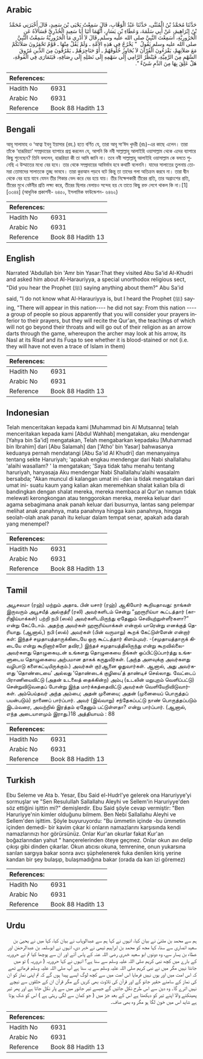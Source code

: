 ## Arabic


<div dir="rtl" lang="ar" style={{fontSize:'larger',backgroundColor:'#f8f9fa',padding:20}}>
حَدَّثَنَا مُحَمَّدُ بْنُ الْمُثَنَّى، حَدَّثَنَا عَبْدُ الْوَهَّابِ، قَالَ سَمِعْتُ يَحْيَى بْنَ سَعِيدٍ، قَالَ أَخْبَرَنِي مُحَمَّدُ بْنُ إِبْرَاهِيمَ، عَنْ أَبِي سَلَمَةَ، وَعَطَاءِ بْنِ يَسَارٍ، أَنَّهُمَا أَتَيَا أَبَا سَعِيدٍ الْخُدْرِيَّ فَسَأَلاَهُ عَنِ الْحَرُورِيَّةِ، أَسَمِعْتَ النَّبِيَّ صلى الله عليه وسلم‏.‏ قَالَ لاَ أَدْرِي مَا الْحَرُورِيَّةُ سَمِعْتُ النَّبِيَّ صلى الله عليه وسلم يَقُولُ ‏ "‏ يَخْرُجُ فِي هَذِهِ الأُمَّةِ ـ وَلَمْ يَقُلْ مِنْهَا ـ قَوْمٌ تَحْقِرُونَ صَلاَتَكُمْ مَعَ صَلاَتِهِمْ، يَقْرَءُونَ الْقُرْآنَ لاَ يُجَاوِزُ حُلُوقَهُمْ ـ أَوْ حَنَاجِرَهُمْ ـ يَمْرُقُونَ مِنَ الدِّينِ مُرُوقَ السَّهْمِ مِنَ الرَّمِيَّةِ، فَيَنْظُرُ الرَّامِي إِلَى سَهْمِهِ إِلَى نَصْلِهِ إِلَى رِصَافِهِ، فَيَتَمَارَى فِي الْفُوقَةِ، هَلْ عَلِقَ بِهَا مِنَ الدَّمِ شَىْءٌ ‏"‏‏.‏
</div>
<div style={{backgroundColor:'#f8f9fa',padding:20, marginBottom: 10}}><table> <thead> <tr> <th>References:</th> <th></th> </tr> </thead> <tbody><tr><td>Hadith No</td><td>6931</td></tr><tr><td>Arabic No</td><td>6931</td></tr><tr><td>Reference</td><td>Book 88 Hadith 13</td></tr></tbody></table></div>

## Bengali


<div dir="ltr" lang="bn" style={{fontSize:'larger',backgroundColor:'#f8f9fa',padding:20}}>
আবূ সালামাহ ও ‘আত্বা ইবনু ইয়াসার (রহ.) হতে বর্ণিত যে, তারা আবূ সা‘ঈদ খুদরী (রাঃ)-এর কাছে এলেন। তারা তাঁকে ‘হারূরিয়্যা’ সম্প্রদায়ের ব্যাপারে প্রশ্ন করলেন যে, আপনি কি নবী সাল্লাল্লাহু আলাইহি ওয়াসাল্লাম থেকে এদের ব্যাপারে কিছু শুনেছেন? তিনি বললেন, হারূরিয়্যা কী তা আমি জানি না। তবে নবী সাল্লাল্লাহু আলাইহি ওয়াসাল্লাম কে বলতে শুনেছি এ উম্মাতের মধ্যে বের হবে। তার থেকে সম্প্রদায়ের আবির্ভাব হবে কথাটি বলেননি। যাদের সালাতের তুলনায় তোমরা তোমাদের সালাতকে তুচ্ছ ভাববে। তারা কুরআন পড়বে বটে কিন্তু তা তাদের গলা অতিক্রম করবে না। তারা দ্বীন থেকে বের হয়ে যাবে যেমন তীর শিকার ভেদ করে বের হয়ে যায়। তীর নিক্ষেপকারী তীরের প্রতি, তার অগ্রাংশের প্রতি, তীরের মুখে বেষ্টনীর প্রতি লক্ষ্য করে, তীরের ছিলার বেলায়ও সন্দেহ হয় যে তাতে কিছু রক্ত লেগে থাকল কি না।[1] [৩৩৪৪] (আধুনিক প্রকাশনী- ৬৪৫০, ইসলামিক ফাউন্ডেশন- ৬৪৬২)
</div>
<div style={{backgroundColor:'#f8f9fa',padding:20, marginBottom: 10}}><table> <thead> <tr> <th>References:</th> <th></th> </tr> </thead> <tbody><tr><td>Hadith No</td><td>6931</td></tr><tr><td>Arabic No</td><td>6931</td></tr><tr><td>Reference</td><td>Book 88 Hadith 13</td></tr></tbody></table></div>

## English


<div dir="ltr" lang="en" style={{fontSize:'larger',backgroundColor:'#f8f9fa',padding:20}}>
Narrated 'Abdullah bin 'Amr bin Yasar:That they visited Abu Sa'id Al-Khudri and asked him about Al-Harauriyya, a special unorthodox religious sect, "Did you hear the Prophet (ﷺ) saying anything about them?" Abu Sa'id said, "I do not know what Al-Harauriyya is, but I heard the Prophet (ﷺ) saying, "There will appear in this nation---- he did not say: From this nation ---- a group of people so pious apparently that you will consider your prayers inferior to their prayers, but they will recite the Qur'an, the teachings of which will not go beyond their throats and will go out of their religion as an arrow darts through the game, whereupon the archer may look at his arrow, its Nasl at its Risaf and its Fuqa to see whether it is blood-stained or not (i.e. they will have not even a trace of Islam in them)
</div>
<div style={{backgroundColor:'#f8f9fa',padding:20, marginBottom: 10}}><table> <thead> <tr> <th>References:</th> <th></th> </tr> </thead> <tbody><tr><td>Hadith No</td><td>6931</td></tr><tr><td>Arabic No</td><td>6931</td></tr><tr><td>Reference</td><td>Book 88 Hadith 13</td></tr></tbody></table></div>

## Indonesian


<div dir="ltr" lang="id" style={{fontSize:'larger',backgroundColor:'#f8f9fa',padding:20}}>
Telah menceritakan kepada kami [Muhammad bin Al Mutsanna] telah menceritakan kepada kami [Abdul Wahhab] mengatakan, aku mendengar [Yahya bin Sa'id] mengatakan, Telah mengabarkan kepadaku [Muhammad bin Ibrahim] dari [Abu Salamah] dan ['Atho' bin Yasar] bahwasanya keduanya pernah mendatangi [Abu Sa'id Al Khudri] dan menanyainya tentang sekte Haruriyah; 'apakah engkau mendengar dari Nabi shallallahu 'alaihi wasallam? ' Ia mengatakan; 'Saya tidak tahu menahu tentang haruriyah, hanyasaja Aku mendengar Nabi Shallallahu'alaihi wasalalm bersabda; "Akan muncul di kalangan umat ini -dan ia tidak mengatakan dari umat ini- suatu kaum yang kalian akan meremehkan shalat kalian bila di bandingkan dengan shalat mereka, mereka membaca al Qur'an namun tidak melewati kerongkongan atau tenggorokan mereka, mereka keluar dari agama sebagimana anak panah keluar dari busurnya, lantas sang pelempar melihat anak panahnya, mata panahnya hingga kain panahnya, hingga seolah-olah anak panah itu keluar dalam tempat senar, apakah ada darah yang menempel?
</div>
<div style={{backgroundColor:'#f8f9fa',padding:20, marginBottom: 10}}><table> <thead> <tr> <th>References:</th> <th></th> </tr> </thead> <tbody><tr><td>Hadith No</td><td>6931</td></tr><tr><td>Arabic No</td><td>6931</td></tr><tr><td>Reference</td><td>Book 88 Hadith 13</td></tr></tbody></table></div>

## Tamil


<div dir="ltr" lang="ta" style={{fontSize:'larger',backgroundColor:'#f8f9fa',padding:20}}>
அபூசலமா (ரஹ்) மற்றும் அதாஉ பின் யசார் (ரஹ்) ஆகியோர் கூறியதாவது: நாங்கள் இருவரும் அபூசயீத் அல்குத்ரீ (ரலி) அவர்களிடம் சென்று “ஹரூரிய்யா கூட்டத்தார் (காரிஜிய்யாக்கள்) பற்றி நபி (ஸல்) அவர்களிடமிருந்து ஏதேனும் செவியுற்றுள்ளீர்களா?” என்று கேட்டோம். அதற்கு அவர்கள் ஹரூரிய்யாக்கள் என்றால் யாரென்று எனக்குத் தெரியாது. (ஆனால்,) நபி (ஸல்) அவர்கள் (பின் வருமாறு) கூறக் கேட்டுள்ளேன் என்றார் கள்: இந்தச் சமுதாயத்தாருக்கிடையே ஒரு கூட்டத்தார் கிளம்புவர். -(சமுதாயத்தாருக் கிடையே என்று கூறினார்களே தவிர,) இந்தச் சமுதாயத்திலிருந்து என்று கூறவில்லை- அவர்களது தொழுகையுடன் உங்களது தொழுகையை நீங்கள் ஒப்பிட்டுப்பார்த்து உங்களுடைய தொழுகையை அற்பமான தாகக் கருதுவீர்கள். (அந்த அளவுக்கு அவர்களது வழிபாடு களைகட்டியிருக்கும்.) அவர்கள் குர்ஆனை ஓதுவார்கள். ஆனால், அது அவர்களது ‘தொண்டையை’ அல்லது ‘தொண்டைக் குழியை’த் தாண்டிச் செல்லாது. வேட்டைப் பிராணியைவிட்டு (அதன் உடலைத் தைக்கின்ற) அம்பு (உடலின் மறுபுறம் வெளிப்பட்டு) சென்றுவிடுவதைப் போன்று இந்த மார்க்கத்தைவிட்டு அவர்கள் வெளியேறிவிடுவார்கள். அம்பெய்தவர் அந்த அம்பை; அதன் முனையை; அதன் (முனையைப் பொருத்தப் பயன்படும்) நாணைப் பார்ப்பார். அவர் (இவ்வாறு) சந்தேகப்பட்டு நாண் பொருத்தப்படும் இடம்வரை, அவற்றில் இரத்தம் ஏதேனும் பட்டுள்ளதா? என்று பார்ப்பார். (ஆனால், எந்த அடையாளமும் இராது.)18 அத்தியாயம் : 88
</div>
<div style={{backgroundColor:'#f8f9fa',padding:20, marginBottom: 10}}><table> <thead> <tr> <th>References:</th> <th></th> </tr> </thead> <tbody><tr><td>Hadith No</td><td>6931</td></tr><tr><td>Arabic No</td><td>6931</td></tr><tr><td>Reference</td><td>Book 88 Hadith 13</td></tr></tbody></table></div>

## Turkish


<div dir="ltr" lang="tr" style={{fontSize:'larger',backgroundColor:'#f8f9fa',padding:20}}>
Ebu Seleme ve Ata b. Yesar, Ebu Said el-Hudrl'ye gelerek ona Haruriyye'yi sormuşlar ve "Sen Resulullah Sallallahu Aleyhi ve Sellem'in Haruriyye'den söz ettiğini işittin mi?" demişlerdir. Ebu Said şöyle cevap vermiştir: "Ben Haruriyye'nin kimler olduğunu bilmem. Ben Nebi Sallallahu Aleyhi ve Sellem'den işittim. Şöyle buyuruyordu: "Bu ümmetin içinde -bu ümmetin içinden demedi- bir kavim çıkar ki onların namazlarını karşısında kendi namazlarınızı hor görürsünüz. Onlar Kur'an okurlar fakat Kur'an boğazlarından yahut " hançerelerinden öteye geçmez. Onlar okun avı delip çıkışı gibi dinden çıkarlar. Okun atıcısı okuna, temrenine, onun yukarsına sarılan sargıya bakar sonra avcı şüphelenerek fuka denilen kiriş yerine kandan bir şey bulaşıp, bulaşmadığına bakar (orada da kan izi göremez)
</div>
<div style={{backgroundColor:'#f8f9fa',padding:20, marginBottom: 10}}><table> <thead> <tr> <th>References:</th> <th></th> </tr> </thead> <tbody><tr><td>Hadith No</td><td>6931</td></tr><tr><td>Arabic No</td><td>6931</td></tr><tr><td>Reference</td><td>Book 88 Hadith 13</td></tr></tbody></table></div>

## Urdu


<div dir="rtl" lang="ur" style={{fontSize:'larger',backgroundColor:'#f8f9fa',padding:20}}>
ہم سے محمد بن مثنیٰ نے بیان کیا، انہوں نے کہا ہم سے عبدالوہاب نے بیان کیا، کہا میں نے یحییٰ بن سعید انصاری سے سنا، کہا مجھ کو محمد بن ابراہیم تیمی نے خبر دی، انہوں نے ابوسلمہ بن عبدالرحمٰن اور عطاء بن یسار سے، وہ دونوں ابو سعید خدری رضی اللہ عنہ کے پاس آئے اور ان سے پوچھا کیا تم نے حروریہ کے بارے میں کچھ نبی کریم صلی اللہ علیہ وسلم سے سنا ہے؟ انہوں نے کہا حروریہ ( دروریہ ) تو میں جانتا نہیں مگر میں نے نبی کریم صلی اللہ علیہ وسلم سے یہ سنا ہے آپ صلی اللہ علیہ وسلم فرماتے تھے کہ اس امت میں اور یوں نہیں فرمایا اس امت میں سے کچھ لوگ ایسے پیدا ہوں گے کہ تم اپنی نماز کو ان کی نماز کے سامنے حقیر جانو گے اور قرآن کی تلاوت بھی کریں گے مگر قرآن ان کے حلقوں سے نیچے نہیں اترے گا۔ وہ دین سے اس طرح نکل جائیں گے جیسے تیر جانور میں سے پار نکل جاتا ہے اور پھر تیر پھینکنے والا اپنے تیر کو دیکھتا ہے اس کے بعد جڑ میں ( جو کمان سے لگی رہتی ہے ) اس کو شک ہوتا ہے شاید اس میں خون لگا ہو مگر وہ بھی صاف۔
</div>
<div style={{backgroundColor:'#f8f9fa',padding:20, marginBottom: 10}}><table> <thead> <tr> <th>References:</th> <th></th> </tr> </thead> <tbody><tr><td>Hadith No</td><td>6931</td></tr><tr><td>Arabic No</td><td>6931</td></tr><tr><td>Reference</td><td>Book 88 Hadith 13</td></tr></tbody></table></div>